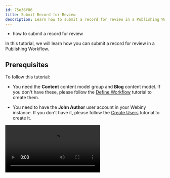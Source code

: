 ```yaml
---
id: 75e36f86
title: Submit Record for Review
description: Learn how to submit a record for review in a Publishing Workflow.
---
```



<Alert type="success" title="WHAT YOU'LL LEARN">

- how to submit a record for review

</Alert>

In this tutorial, we will learn how you can submit a record for review in a Publishing Workflow.

## Prerequisites

To follow this tutorial: 

- You need the **Content** content model group and **Blog** content model. If you don't have these, please follow the [Define Workflow](/docs/{version}/user-guides/apw/essentials/define-workflow) tutorial to create them.

- You need to have the **John Author** user account in your Webiny instance. If you don't have it, please follow the [Create Users](/docs/{version}/user-guides/apw/essentials/apw-user-guides-outline-users-creation) tutorial to create it.

<Video src={submitRecordForReviewVideo} controls={true}/>

1. Log in with the **John Author** user account.

2. From the **Side Menu**, click **Headless CMS** > **CONTENT** > **Blog**.

    ✔️ The **Blog** screen opens.

3. Click **+ NEW ENTRY**.

    ✔️ The **CONTENT** tab for the new entry opens.

4. In the **Title** textbox, type **Elevate Your Style: 5 Stylish Ways to Wear a Black T-Shirt for Men**.

5. In the **Slug** textbox, type **elevate-your-style-5-stylish-ways-to-wear-a-black-t-shirt-for-men**.

6. In the body of the blog, type the following:

    Fashion for men thrives on versatility, and the black t-shirt stands as a timeless wardrobe essential. Here are five stylish ways to wear a black t-shirt, proving that this simple garment can be the foundation for countless fashionable looks.

    ### **1. Effortless Edge: Monochromatic Mastery**

    Pair your black t-shirt with dark bottoms for a sleek monochromatic look. Whether it's tailored black trousers or black denim, this ensemble exudes confidence. Add a pop of color with statement sneakers or a bold watch to break the monotony. Achieve an effortlessly edgy look suitable for various occasions.

    ### **2. Street-Style Swagger: Tucked Distinction**

    For a casual yet cool vibe, tuck your black t-shirt into distressed jeans. This classic combination creates a laid-back aesthetic perfect for street-style swagger. Complete the look with stylish sneakers or rugged boots. Consider adding a leather bracelet or a beanie for an extra touch of personality.

    ### **3. Relaxed Casual: Knot It Up**

    Give your black t-shirt a relaxed feel by knotting it at the waist. This simple styling trick adds a touch of casual charm. Pair it with joggers or denim shorts for an easygoing vibe. The knotted detail adds visual interest and showcases your laid-back style.

    ### **4. Smart-Casual Sophistication: Blazer Elegance**

    Transform your black t-shirt into a sophisticated ensemble by layering it under a tailored blazer. This combination merges comfort with style, suitable for various occasions. Choose a well-fitted blazer that complements the black hue, creating a sleek appearance. Pair it with tailored chinos or dark denim for a polished finish.

    ### **5. Urban Explorer: Cargo Cool**

    Embrace an urban vibe by pairing your black t-shirt with cargo pants. This combination offers a balance between utility and style. Opt for neutral-colored cargo pants and complete the look with rugged boots or sneakers. Accessorize with a minimalist backpack or a watch for the perfect urban explorer aesthetic.

    In men's fashion, a black t-shirt is a versatile canvas waiting to be styled. Whether you're aiming for monochromatic edge, street-style swagger, relaxed casual, smart-casual sophistication, or urban exploration, the possibilities are vast. Experiment with these stylish ways to wear a black t-shirt, and let your personal style shine through.

7. Click **SAVE & PUBLISH**.

    ✔️The **Request review** screen opens with the message "This content requires peer review approval before it can be published. Do you wish to request a review?"

8. Click **CONFIRM**.

    ✔️ The review screen opens with the message "A peer review is required."